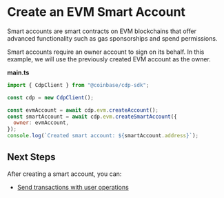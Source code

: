 # Create an EVM Smart Account

Smart accounts are smart contracts on EVM blockchains that offer advanced functionality such as gas sponsorships and spend permissions.

Smart accounts require an owner account to sign on its behalf. In this example, we will use the previously created EVM account as the owner.

**main.ts**

```javascript
import { CdpClient } from "@coinbase/cdp-sdk";

const cdp = new CdpClient();

const evmAccount = await cdp.evm.createAccount();
const smartAccount = await cdp.evm.createSmartAccount({
  owner: evmAccount,
});
console.log(`Created smart account: ${smartAccount.address}`);
```

## Next Steps

After creating a smart account, you can:

- [Send transactions with user operations](/general-transactions)
